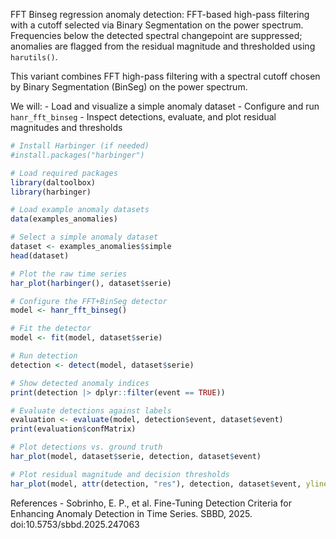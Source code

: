 FFT Binseg regression anomaly detection: FFT-based high-pass filtering with a cutoff selected via Binary Segmentation on the power spectrum. Frequencies below the detected spectral changepoint are suppressed; anomalies are flagged from the residual magnitude and thresholded using `harutils()`.

This variant combines FFT high-pass filtering with a spectral cutoff chosen by Binary Segmentation (BinSeg) on the power spectrum. 

We will:
- Load and visualize a simple anomaly dataset
- Configure and run `hanr_fft_binseg`
- Inspect detections, evaluate, and plot residual magnitudes and thresholds

```r
# Install Harbinger (if needed)
#install.packages("harbinger")
```

```r
# Load required packages
library(daltoolbox)
library(harbinger) 
```

```r
# Load example anomaly datasets
data(examples_anomalies)
```

```r
# Select a simple anomaly dataset
dataset <- examples_anomalies$simple
head(dataset)
```

```r
# Plot the raw time series
har_plot(harbinger(), dataset$serie)
```

```r
# Configure the FFT+BinSeg detector
model <- hanr_fft_binseg()
```

```r
# Fit the detector
model <- fit(model, dataset$serie)
```

```r
# Run detection
detection <- detect(model, dataset$serie)
```

```r
# Show detected anomaly indices
print(detection |> dplyr::filter(event == TRUE))
```

```r
# Evaluate detections against labels
evaluation <- evaluate(model, detection$event, dataset$event)
print(evaluation$confMatrix)
```

```r
# Plot detections vs. ground truth
har_plot(model, dataset$serie, detection, dataset$event)
```

```r
# Plot residual magnitude and decision thresholds
har_plot(model, attr(detection, "res"), detection, dataset$event, yline = attr(detection, "threshold"))
```

References 
- Sobrinho, E. P., et al. Fine-Tuning Detection Criteria for Enhancing Anomaly Detection in Time Series. SBBD, 2025. doi:10.5753/sbbd.2025.247063
